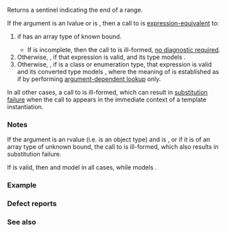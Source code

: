 {{cpp/ranges/title|end}}
{{cpp/ranges/navbar}}

{{dcl begin}}
{{dcl header|ranges}}
{{dcl header|iterator}}
{{dcl|notes={{mark custpt}}|since=c++20|1=
inline namespace /* unspecified */ {
    inline constexpr /* unspecified */ end = /* unspecified */;
}
}}
{{dcl h|Call signature}}
{{dcl|since=c++20|1=
template&lt; class T &gt;
    requires /* see below */
constexpr std::sentinel_for&lt;ranges::iterator_t&lt;T&gt;&gt; auto end( T&amp;&amp; t );
}}
{{dcl end}}

Returns a sentinel indicating the end of a range.

{{image|range-begin-end.svg}}

If the argument is an lvalue or {{c|ranges::enable_borrowed_range&lt;std::remove_cv_t&lt;T&gt;&gt;}} is {{c|true}}, then a call to {{tt|ranges::end}} is [[cpp/language/expressions#Expression-equivalence|expression-equivalent]] to:
# {{c|t + std::extent_v&lt;T&gt;}} if {{c|t}} has an array type of known bound.
#* If {{c/core|std::remove_all_extents_t&lt;std::remove_reference_t&lt;T&gt;&gt;}} is incomplete, then the call to {{tt|ranges::end}} is ill-formed, [[cpp/language/ndr|no diagnostic required]].
# Otherwise, {{rev inl|until=c++23|{{box|{{lti|cpp/standard library/decay-copy}}{{c/core|(t.end())}}}}}}{{rev inl|since=c++23|{{c|auto(t.end())}}}}, if that expression is valid, and its type models {{c|std::sentinel_for&lt;ranges::iterator_t&lt;T&gt;&gt;}}.
# Otherwise, {{rev inl|until=c++23|{{box|{{lti|cpp/standard library/decay-copy}}{{c/core|(end(t))}}}}}}{{rev inl|since=c++23|{{c|auto(end(t))}}}}, if {{tt|T}} is a class or enumeration type, that expression is valid and its converted type models {{c|std::sentinel_for&lt;ranges::iterator_t&lt;T&gt;&gt;}}, where the meaning of {{tt|end}} is established as if by performing [[cpp/language/adl|argument-dependent lookup]] only.

In all other cases, a call to {{tt|ranges::end}} is ill-formed, which can result in [[cpp/language/sfinae|substitution failure]] when the call to {{tt|ranges::end}} appears in the immediate context of a template instantiation.

{{cpp/ranges/cpo}}

===Notes===
If the argument is an rvalue (i.e. {{tt|T}} is an object type) and {{c|ranges::enable_borrowed_range&lt;std::remove_cv_t&lt;T&gt;&gt;}} is {{c|false}}, or if it is of an array type of unknown bound, the call to {{tt|ranges::end}} is ill-formed, which also results in substitution failure.

If {{c|ranges::end(std::forward&lt;T&gt;(t))}} is valid, then {{c/core|decltype(ranges::end(std::forward&lt;T&gt;(t)))}} and {{c/core|decltype(ranges::begin(std::forward&lt;T&gt;(t)))}} model {{lc|std::sentinel_for}} in all cases, while {{tt|T}} models {{lc|std::ranges::range}}.

{{cpp/ranges/prv}}

===Example===
{{example
|
|code=
#include &lt;algorithm&gt;
#include &lt;iostream&gt;
#include &lt;ranges&gt;
#include &lt;vector&gt;

int main()
{
    std::vector&lt;int&gt; vec{3, 1, 4};
    if (std::ranges::find(vec, 5) != std::ranges::end(vec))
        std::cout &lt;&lt; "found a 5 in vector vec!\n";
    
    int arr[]{5, 10, 15};
    if (std::ranges::find(arr, 5) != std::ranges::end(arr))
        std::cout &lt;&lt; "found a 5 in array arr!\n";
}
|output=
found a 5 in array arr!
}}

===Defect reports===
{{dr list begin}}
{{dr list item|paper=P2602R2|std=C++20|before=there's machinery to prohibit certain non-member {{tt|end}} found by [[cpp/language/adl|ADL]]|after=removed such machinery}}
{{dr list end}}

===See also===
{{dsc begin}}
{{dsc inc|cpp/ranges/dsc cend}}
{{dsc inc|cpp/ranges/dsc begin}}
{{dsc inc|cpp/iterator/dsc end}}
{{dsc end}}

{{langlinks|de|es|ja|ru|zh}}